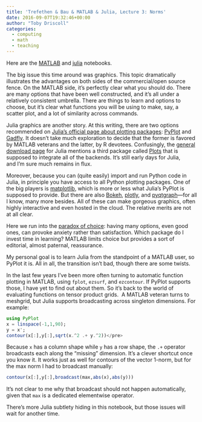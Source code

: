 ```yaml
---
title: 'Trefethen & Bau & MATLAB & Julia, Lecture 3: Norms'
date: 2016-09-07T19:32:46+00:00
author: "Toby Driscoll"
categories:
  - computing
  - math
  - teaching
---
```




Here are the [MATLAB](https://gist.github.com/tobydriscoll/b620d1b8beaa04cf87707a55928e3449) and [julia](https://gist.github.com/tobydriscoll/2c486e89b12911b073f3c91e514db4f7) notebooks.



The big issue this time around was graphics. This topic dramatically illustrates the advantages on both sides of the commercial/open source fence. On the MATLAB side, it's perfectly clear what you should do. There are many options that have been well constructed, and it's all under a relatively consistent umbrella. There are things to learn and options to choose, but it's clear what functions you will be using to make, say, a scatter plot, and a lot of similarity across commands.



Julia graphics are another story. At this writing, there are two options recommended on [Julia's official page about plotting packages](http://julialang.org/downloads/plotting.html): [PyPlot](https://github.com/stevengj/PyPlot.jl) and [Gadfly](https://github.com/dcjones/Gadfly.jl). It doesn't take much exploration to decide that the former is favored by MATLAB veterans and the latter, by R devotees. Confusingly, the [general download page](http://julialang.org/downloads/) for Julia mentions a third package called [Plots](https://github.com/tbreloff/Plots.jl) that is supposed to integrate all of the backends. It's still early days for Julia, and I'm sure much remains in flux.



Moreover, because you can (quite easily) import and run Python code in Julia, in principle you have access to all Python plotting packages. One of the big players is [matplotlib](http://matplotlib.org/), which is more or less what Julia's PyPlot is supposed to provide. But there are also [Bokeh](http://bokeh.pydata.org/en/latest/), [plotly](https://plot.ly/), and [pyqtgraph](http://www.pyqtgraph.org/)---for all I know, many more besides. All of these can make gorgeous graphics, often highly interactive and even hosted in the cloud. The relative merits are not at all clear.



Here we run into the [paradox of choice](https://www.google.com/url?sa=t&rct=j&q=&esrc=s&source=web&cd=1&cad=rja&uact=8&ved=0ahUKEwjuv7-7j_zOAhXG2xoKHdrgAvYQtwIIHjAA&url=http%3A%2F%2Fwww.ted.com%2Ftalks%2Fbarry_schwartz_on_the_paradox_of_choice%3Flanguage%3Den&usg=AFQjCNHkeD4jDrbOc7TgI5YOQfU1IQ7xOQ): having many options, even good ones, can provoke anxiety rather than satisfaction. Which package do I invest time in learning? MATLAB limits choice but provides a sort of editorial, almost paternal, reassurance.



My personal goal is to learn Julia from the standpoint of a MATLAB user, so PyPlot it is. All in all, the transition isn't bad, though there are some twists.



In the last few years I've been more often turning to automatic function plotting in MATLAB, using `fplot`, `ezsurf`, and `ezcontour`. If PyPlot supports those, I have yet to find out about them. So it's back to the world of evaluating functions on tensor product grids.  A MATLAB veteran turns to meshgrid, but Julia supports broadcasting across singleton dimensions. For example:

``` julia
using PyPlot
x = linspace(-1,1,90);
y = x';
contour(x[:],y[:],sqrt(x.^2 .+ y.^2))</pre>
```

Because `x` has a column shape while `y` has a row shape, the `.+` 
operator broadcasts each along the "missing" dimension. It's a clever shortcut once you know it. It works just as well for contours of the vector 1-norm, but for the max norm I had to broadcast manually:

``` julia
contour(x[:],y[:],broadcast(max,abs(x),abs(y)))
```

It's not clear to me why that broadcast should not happen automatically, given that
`max` is a dedicated elementwise operator.



There's more Julia subtlety hiding in this notebook, but those issues will wait for another time.


